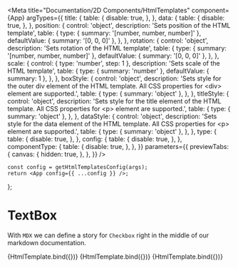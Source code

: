 
<Meta
    title="Documentation/2D Components/HtmlTemplates"
    component={App}
    argTypes={{
        title: {
            table: {
                disable: true,
            },
        },
        data: {
            table: {
                disable: true,
            },
        },
        position: {
            control: 'object',
            description: 'Sets position of the HTML template',
            table: {
                type: { summary: '[number, number, number]' },
                defaultValue: { summary: '[0, 0, 0]' },
            },
        },
        rotation: {
            control: 'object',
            description: 'Sets rotation of the HTML template',
            table: {
                type: { summary: '[number, number, number]' },
                defaultValue: { summary: '[0, 0, 0]' },
            },
        },
        scale: {
            control: { type: 'number', step: 1 },
            description: 'Sets scale of the HTML template',
            table: {
                type: { summary: 'number' },
                defaultValue: { summary: 1 },
            },
        },
        boxStyle: {
            control: 'object',
            description: 'Sets style for the outer div element of the HTML template. All CSS properties for &lt;div&gt; element are supported.',
            table: {
                type: { summary: 'object' },
            },
        },
        titleStyle: {
            control: 'object',
            description: 'Sets style for the title element of the HTML template. All CSS properties for &lt;p&gt; element are supported.',
            table: {
                type: { summary: 'object' },
            },
        },
        dataStyle: {
            control: 'object',
            description: 'Sets style for the data element of the HTML template. All CSS properties for &lt;p&gt; element are supported.',
            table: {
                type: { summary: 'object' },
            },
        },
        type: {
            table: {
                disable: true,
            },
        },
        config: {
            table: {
                disable: true,
            },
        },
        componentType: {
            table: {
                disable: true,
            },
        },
    }}
    parameters={{
        previewTabs: {
            canvas: {
                hidden: true,
            },
        },
    }}
/>

    const config = getHtmlTemplatesConfig(args);
    return <App config={{ ...config }} />;
};

# TextBox

With `MDX` we can define a story for `Checkbox` right in the middle of our
markdown documentation.

<Canvas>
    <Story
        name="ParagraphBox"
        args={{
            type: HtmlTemplateTypes.ParagraphBox,
            title: 'Benefits of using AR',
            data: '81% of shoppers feel more confident in their purchase as a result of using AR. Provide customers with a sense of how products would look and fit in their environment. Increase shopper confidence, order volume, and sales.',
            position: [0, 0, 0],
            rotation: [0, 0, 0],
            scale: 1,
            boxStyle: { background: 'white', width: '500px', borderRadius: '10px', border: '3px solid black', padding: '20px' },
            titleStyle: { fontSize: '36px', color: 'black', padding: '2px', margin: '0px', marginBottom: '20px' },
            dataStyle: { fontSize: '18px', padding: '2px', margin: '0px' },
        }}
    >
        {HtmlTemplate.bind({})}
    </Story>
    <Story
        name="NumberedListBox"
        args={{
            type: HtmlTemplateTypes.NumberedListBox,
            title: 'Benefits of using AR',
            data: [
                '81% of shoppers feel more confident in their purchase as a result of using AR.',
                'Provide customers with a sense of how products would look and fit in their environment.',
                'Increase shopper confidence, order volume, and sales.',
            ],
            position: [0, 0, 0],
            rotation: [0, 0, 0],
            scale: 1,
            boxStyle: { background: 'white', width: '500px', borderRadius: '10px', border: '3px solid black', padding: '20px' },
            titleStyle: { fontSize: '36px', color: 'black', padding: '2px', margin: '0px', marginBottom: '20px' },
            dataStyle: { fontSize: '18px', padding: '2px', margin: '0px' },
        }}
    >
        {HtmlTemplate.bind({})}
    </Story>
    <Story
        name="BulletedListBox"
        args={{
            type: HtmlTemplateTypes.BulletedListBox,
            title: 'Benefits of using AR',
            data: [
                '81% of shoppers feel more confident in their purchase as a result of using AR.',
                'Provide customers with a sense of how products would look and fit in their environment.',
                'Increase shopper confidence, order volume, and sales.',
            ],
            position: [0, 0, 0],
            rotation: [0, 0, 0],
            scale: 1,
            boxStyle: { background: 'white', width: '500px', borderRadius: '10px', border: '3px solid black', padding: '20px' },
            titleStyle: { fontSize: '36px', color: 'black', padding: '2px', margin: '0px', marginBottom: '20px' },
            dataStyle: { fontSize: '18px', padding: '2px', margin: '0px' },
        }}
    >
        {HtmlTemplate.bind({})}
    </Story>
</Canvas>

<ArgsTable story="TextBox" />
